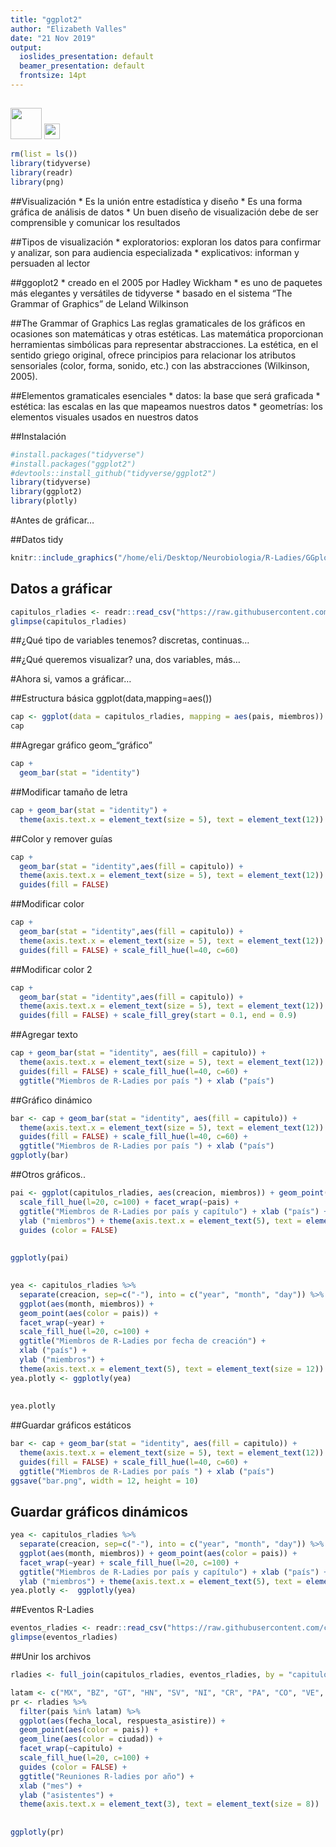 ```yaml
---
title: "ggplot2"
author: "Elizabeth Valles"
date: "21 Nov 2019"
output:
  ioslides_presentation: default
  beamer_presentation: default
  frontsize: 14pt
---
```


##
![](/home/eli/Desktop/Neurobiologia/R-Ladies/GGplot/r-ladies_qro.png){width=50px} ![](/home/eli/Desktop/Neurobiologia/R-Ladies/GGplot/ggplot_logo.png){width=25px}

```r
rm(list = ls())
library(tidyverse)
library(readr)
library(png)
```

##Visualización 
* Es la unión entre estadística y diseño 
* Es una forma gráfica de análisis de datos 
* Un buen diseño de visualización debe de ser comprensible y comunicar los resultados 

##Tipos de visualización
* exploratorios: exploran los datos para confirmar y analizar, son para audiencia especializada 
* explicativos: informan y persuaden al lector 

##ggoplot2
* creado en el 2005 por Hadley Wickham
* es uno de paquetes más elegantes y versátiles de tidyverse 
* basado en el sistema “The Grammar of Graphics” de Leland Wilkinson

##The Grammar of Graphics
Las reglas gramaticales de los gráficos en ocasiones son matemáticas y otras estéticas. Las matemática proporcionan herramientas simbólicas para representar abstracciones. La estética, en el sentido griego original, ofrece principios para relacionar los atributos sensoriales (color, forma, sonido, etc.) con las abstracciones (Wilkinson, 2005).

##Elementos gramaticales esenciales
* datos: la base que será graficada
* estética: las escalas en las que mapeamos nuestros datos 
* geometrías: los elementos visuales usados en nuestros datos

##Instalación
```r
#install.packages("tidyverse")
#install.packages("ggplot2")
#devtools::install_github("tidyverse/ggplot2")
library(tidyverse)
library(ggplot2)
library(plotly)
```

#Antes de gráficar...

##Datos tidy
```r
knitr::include_graphics("/home/eli/Desktop/Neurobiologia/R-Ladies/GGplot/tidy-data.png", dpi = 400)
```

## Datos a gráficar
```r
capitulos_rladies <- readr::read_csv("https://raw.githubusercontent.com/cienciadedatos/datos-de-miercoles/master/datos/2019/2019-06-26/capitulos_rladies.csv")
glimpse(capitulos_rladies)
```

##¿Qué tipo de variables tenemos?
discretas, continuas...

##¿Qué queremos visualizar?
una, dos variables, más...

#Ahora si, vamos a gráficar...

##Estructura básica 
ggplot(data,mapping=aes())
```r
cap <- ggplot(data = capitulos_rladies, mapping = aes(pais, miembros)) 
cap
```

##Agregar gráfico
geom_"gráfico"
```r
cap +
  geom_bar(stat = "identity")
```

##Modificar tamaño de letra
```r
cap + geom_bar(stat = "identity") +
  theme(axis.text.x = element_text(size = 5), text = element_text(12)) 
```

##Color y remover guías
```r
cap +
  geom_bar(stat = "identity",aes(fill = capitulo)) +
  theme(axis.text.x = element_text(size = 5), text = element_text(12)) +
  guides(fill = FALSE)
```

##Modificar color
```r
cap +
  geom_bar(stat = "identity",aes(fill = capitulo)) +
  theme(axis.text.x = element_text(size = 5), text = element_text(12)) +
  guides(fill = FALSE) + scale_fill_hue(l=40, c=60)
```

##Modificar color 2
```r
cap +
  geom_bar(stat = "identity",aes(fill = capitulo)) +
  theme(axis.text.x = element_text(size = 5), text = element_text(12)) +
  guides(fill = FALSE) + scale_fill_grey(start = 0.1, end = 0.9)
```

##Agregar texto
```r
cap + geom_bar(stat = "identity", aes(fill = capitulo)) +
  theme(axis.text.x = element_text(size = 5), text = element_text(12)) +
  guides(fill = FALSE) + scale_fill_hue(l=40, c=60) +
  ggtitle("Miembros de R-Ladies por país ") + xlab ("país")
```

##Gráfico dinámico
```r
bar <- cap + geom_bar(stat = "identity", aes(fill = capitulo)) +
  theme(axis.text.x = element_text(size = 5), text = element_text(12)) +
  guides(fill = FALSE) + scale_fill_hue(l=40, c=60) +
  ggtitle("Miembros de R-Ladies por país ") + xlab ("país")
ggplotly(bar)
```

##Otros gráficos..  
```r
pai <- ggplot(capitulos_rladies, aes(creacion, miembros)) + geom_point(aes(color = capitulo)) +
  scale_fill_hue(l=20, c=100) + facet_wrap(~pais) +
  ggtitle("Miembros de R-Ladies por país y capítulo") + xlab ("país") + 
  ylab ("miembros") + theme(axis.text.x = element_text(5), text = element_text(size = 8)) +
  guides (color = FALSE)
```

##
```r
ggplotly(pai) 
```

## 
```r
yea <- capitulos_rladies %>%
  separate(creacion, sep=c("-"), into = c("year", "month", "day")) %>% 
  ggplot(aes(month, miembros)) + 
  geom_point(aes(color = pais)) +
  facet_wrap(~year) + 
  scale_fill_hue(l=20, c=100) +
  ggtitle("Miembros de R-Ladies por fecha de creación") + 
  xlab ("país") + 
  ylab ("miembros") + 
  theme(axis.text.x = element_text(5), text = element_text(size = 12))
yea.plotly <- ggplotly(yea)
```

##
```r
yea.plotly
```

##Guardar gráficos estáticos
```r
bar <- cap + geom_bar(stat = "identity", aes(fill = capitulo)) +
  theme(axis.text.x = element_text(size = 5), text = element_text(12)) +
  guides(fill = FALSE) + scale_fill_hue(l=40, c=60) +
  ggtitle("Miembros de R-Ladies por país ") + xlab ("país")
ggsave("bar.png", width = 12, height = 10)
```
## Guardar gráficos dinámicos 
```r
yea <- capitulos_rladies %>%
  separate(creacion, sep=c("-"), into = c("year", "month", "day")) %>% 
  ggplot(aes(month, miembros)) + geom_point(aes(color = pais)) +
  facet_wrap(~year) + scale_fill_hue(l=20, c=100) +
  ggtitle("Miembros de R-Ladies por país y capítulo") + xlab ("país") + 
  ylab ("miembros") + theme(axis.text.x = element_text(5), text = element_text(size = 12))
yea.plotly <-  ggplotly(yea)
```

##Eventos R-Ladies
```r
eventos_rladies <- readr::read_csv("https://raw.githubusercontent.com/cienciadedatos/datos-de-miercoles/master/datos/2019/2019-06-26/eventos_rladies.csv")
glimpse(eventos_rladies)
```

##Unir los archivos 
```r
rladies <- full_join(capitulos_rladies, eventos_rladies, by = "capitulo")
```

```r
latam <- c("MX", "BZ", "GT", "HN", "SV", "NI", "CR", "PA", "CO", "VE", "EC", "BO", "PE", "CL", "AR", "BR", "UY", "PY", "SR", "GY")
pr <- rladies %>%
  filter(pais %in% latam) %>%
  ggplot(aes(fecha_local, respuesta_asistire)) +
  geom_point(aes(color = pais)) + 
  geom_line(aes(color = ciudad)) +
  facet_wrap(~capitulo) + 
  scale_fill_hue(l=20, c=100) + 
  guides (color = FALSE) + 
  ggtitle("Reuniones R-ladies por año") + 
  xlab ("mes") + 
  ylab ("asistentes") + 
  theme(axis.text.x = element_text(3), text = element_text(size = 8))
```

##
```r
ggplotly(pr)
```

